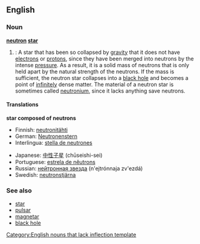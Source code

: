 ==English==

===Noun===
{{wikipedia}}
'''[[neutron]] [[star]]'''

# {{star}}: A star that has been so collapsed by [[gravity]] that it does not have [[electron]]s or [[proton|protons]], since they have been merged into neutrons by the intense [[pressure]].  As a result, it is a solid mass of neutrons that is only held apart by the natural strength of the neutrons.  If the mass is sufficient, the neutron star collapses into a [[black hole]] and becomes a point of [[infinitely]] dense matter.  The material of a neutron star is sometimes called [[neutronium]], since it lacks anything save neutrons.

====Translations====
'''star composed of neutrons'''
{{top}}
*Finnish: [[neutronitähti]]
*German: [[Neutronenstern]] {{m}}
*Interlingua: [[stella de neutrones]]
{{mid}}
*Japanese: [[中性子星]] (chūseishi-sei)
*Portuguese: [[estrela de nêutrons]]
*Russian: [[нейтронная звезда]] (n'ejtrónnaja zv'ezdá) {{f}}
*Swedish: [[neutronstjärna]]
{{bottom}}

===See also===
*[[star]]
*[[pulsar]]
*[[magnetar]]
*[[black hole]]

[[Category:English nouns that lack inflection template]]
